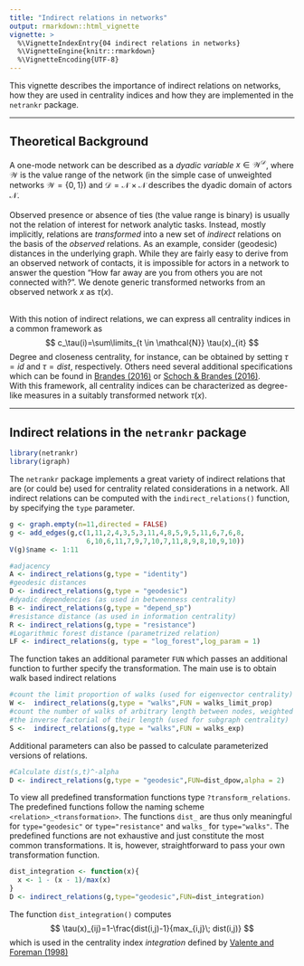 ```yaml
---
title: "Indirect relations in networks"
output: rmarkdown::html_vignette
vignette: >
  %\VignetteIndexEntry{04 indirect relations in networks}
  %\VignetteEngine{knitr::rmarkdown}
  %\VignetteEncoding{UTF-8}
---
```


This vignette describes the importance of indirect relations on networks, how 
they are used in centrality indices and how they are implemented in the `netrankr` package.

________________________________________________________________________________

## Theoretical Background
A one-mode network can be described as a *dyadic variable* $x\in \mathcal{W}^\mathcal{D}$,
where $\mathcal{W}$ is the value range of the network (in the simple case of 
unweighted networks $\mathcal{W}=\{0,1\}$) and $\mathcal{D}=\mathcal{N}\times\mathcal{N}$ 
describes the dyadic domain of actors $\mathcal{N}$.
\
\
Observed presence or absence of ties (the value range is binary) is usually not 
the relation of interest for network analytic tasks. Instead, mostly implicitly, 
relations are *transformed* into a new set of *indirect* relations on the basis 
of the *observed* relations. As an example, consider (geodesic) distances in the 
underlying graph. While they are fairly easy to derive from an observed network 
of contacts, it is impossible for actors in a network to answer the question 
"How far away are you from others you are not connected with?". We denote generic 
transformed networks from an observed network $x$ as $\tau(x)$. 
\
\

With this notion of indirect relations, we can express all centrality indices in
a common framework as
$$
c_\tau(i)=\sum\limits_{t \in \mathcal{N}} \tau(x)_{it}
$$
Degree and closeness centrality, for instance, can be obtained by setting $\tau=id$ 
and $\tau=dist$, respectively. Others need several additional specifications which 
can be found in [Brandes (2016)](http://dx.doi.org/10.1177/2059799116630650) or 
[Schoch & Brandes (2016)](https://doi.org/10.1017/S0956792516000401). 
\
With this framework, all centrality indices can be characterized as degree-like 
measures in a suitably transformed network $\tau(x)$. 

________________________________________________________________________________

## Indirect relations in the `netrankr` package

```r
library(netrankr)
library(igraph)
```

The `netrankr` package implements a great variety of indirect relations that are
(or could be) used for centrality related considerations in a network. All indirect
relations can be computed with the `indirect_relations()` function, by specifying
the `type` parameter. 

```r
g <- graph.empty(n=11,directed = FALSE)
g <- add_edges(g,c(1,11,2,4,3,5,3,11,4,8,5,9,5,11,6,7,6,8,
                   6,10,6,11,7,9,7,10,7,11,8,9,8,10,9,10))
V(g)$name <- 1:11

#adjacency
A <- indirect_relations(g,type = "identity")
#geodesic distances
D <- indirect_relations(g,type = "geodesic")
#dyadic dependencies (as used in betweenness centrality)
B <- indirect_relations(g,type = "depend_sp")
#resistance distance (as used in information centrality)
R <- indirect_relations(g,type = "resistance")
#Logarithmic forest distance (parametrized relation)
LF <- indirect_relations(g, type = "log_forest",log_param = 1) 
```

The function takes an additional parameter `FUN` which passes an additional function
to further specify the transformation. The main use is to obtain walk based indirect relations

```r
#count the limit proportion of walks (used for eigenvector centrality)
W <-  indirect_relations(g,type = "walks",FUN = walks_limit_prop)
#count the number of walks of arbitrary length between nodes, weighted by 
#the inverse factorial of their length (used for subgraph centrality)
S <-  indirect_relations(g,type = "walks",FUN = walks_exp)
```

Additional parameters can also be passed to calculate parameterized versions of
relations.
```r
#Calculate dist(s,t)^-alpha
D <- indirect_relations(g,type = "geodesic",FUN=dist_dpow,alpha = 2)
```

To view all predefined transformation functions type `?transform_relations`. The 
predefined functions follow the naming scheme `<relation>_<transformation>`. 
The functions `dist_` are thus only meaningful for `type="geodesic"` or `type="resistance"`
and `walks_` for `type="walks"`. The predefined functions are not exhaustive and
just constitute the most common transformations. It is, however, straightforward to
pass your own transformation function. 

```r
dist_integration <- function(x){
  x <- 1 - (x - 1)/max(x)
}
D <- indirect_relations(g,type="geodesic",FUN=dist_integration)
```

The function `dist_integration()` computes
$$
\tau(x)_{ij}=1-\frac{dist(i,j)-1}{max_{i,j}\; dist(i,j)}
$$
which is used in the centrality index *integration* defined by [Valente and Foreman (1998)](https://doi.org/10.1016/S0378-8733(97)00007-5)
